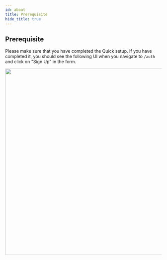 ```yaml
---
id: about
title: Prerequisite 
hide_title: true
---
```


## Prerequisite 

Please make sure that you have completed the Quick setup. If you have completed it, you should see the following UI when you navigate to `/auth` and click on "Sign Up" in the form.

<img width="600px" src="/img/thirdpartyemailpassword/signup-light.png" />